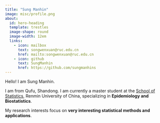 ```yaml
---
title: "Sung Manhin"
image: misc/profile.png
about:
  id: hero-heading
  template: trestles
  image-shape: round
  image-width: 12em
  links:
    - icon: mailbox
      text: songwenxuan@ruc.edu.cn
      href: mailto:songwenxuan@ruc.edu.cn
    - icon: github
      text: SungManhin
      href: https://github.com/sungmanhins
---
```


::: {#hero-heading}

Hello! I am Sung Manhin.

I am from Qufu, Shandong. I am currently a master student at the [School of Statistics](http://stat.ruc.edu.cn), Renmin University of China, specializing in **Epidemiology and Biostatistics**.

My research interests focus on **very interesting statistical methods and applications**.
:::

